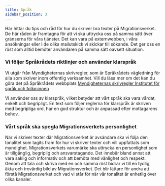 ```yaml
---
title: Språk
sidebar_position: 3
---
```


Här hittar du tips och råd för hur du skriver bra texter på Migrationsverket. De här råden är framtagna för att vi ska uttrycka oss på samma sätt över gränserna för våra tjänster. Det kan vara på externwebben, i våra ansökningar eller i de olika mailutskick vi skickar till sökande. Det ger oss en röst som alltid bemöter användaren på samma sätt oavsett situation.

### Vi följer Språkrådets riktlinjer och använder klarspråk

Vi utgår från Myndigheternas skrivregler, som är Språkrådets vägledning för alla som skriver inom offentlig verksamhet. Vill du läsa mer om det kan du göra det på Språkrådets webbplats [Myndigheternas skrivregler Institutet för språk och folkminnen](www.sprakradet.se)

Vi använder oss av klarspråk, vilket betyder att vårt språk ska vara vårdat, enkelt och begripligt. En text som följer reglerna för klarspråk är skriven med begripliga ord, har en god struktur och är anpassad efter mottagarens behov.

### Vårt språk ska spegla Migrationsverkets personlighet

När vi skriver texter där Migrationsverket är avsändare ska vi följa den tonalitet som tagits fram för hur vi skriver texter och vill uppfattats som myndighet. Migrationsverkets varumärke ska uttrycka en personlighet som är tillgänglig, begriplig och ansvarstagande. Det innebär bland annat att vara saklig och informativ och att bemöta med vänlighet och respekt. Genom att tala och skriva med en och samma röst bidrar vi till en tydlig, äkta och trovärdig bild av Migrationsverket. Det blir lättare för andra att förstå Migrationsverket och vad vi står för när vår tonalitet är enhetlig över olika kanaler.
